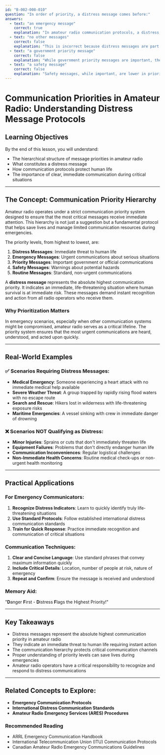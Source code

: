 ```yaml
---
id: "B-002-008-010"
question: "In order of priority, a distress message comes before:"
answers:
  - text: "an emergency message"
    correct: true
    explanation: "In amateur radio communication protocols, a distress message represents the absolute highest priority communication, ranking above emergency messages, government priority messages, and safety messages. A distress message indicates an immediate threat to human life or severe danger requiring immediate intervention, which supersedes all other communication types."
  - text: "no other messages"
    correct: false
    explanation: "This is incorrect because distress messages are part of a defined communication priority hierarchy in amateur radio. They are not a standalone communication type but have a specific, highest-priority ranking relative to other message types."
  - text: "a government priority message"
    correct: false
    explanation: "While government priority messages are important, they are lower in the communication priority hierarchy than distress messages. Distress messages involving immediate human life-threatening situations take precedence over administrative or governmental communications."
  - text: "a safety message"
    correct: false
    explanation: "Safety messages, while important, are lower in priority compared to distress messages. A safety message typically warns about potential hazards, whereas a distress message indicates an immediate, active threat to human life requiring immediate action."
---
```


# Communication Priorities in Amateur Radio: Understanding Distress Message Protocols

## Learning Objectives
By the end of this lesson, you will understand:
- The hierarchical structure of message priorities in amateur radio
- What constitutes a distress message
- How communication protocols protect human life
- The importance of clear, immediate communication during critical situations

---

## The Concept: Communication Priority Hierarchy

Amateur radio operates under a strict communication priority system designed to ensure that the most critical messages receive immediate attention. This hierarchy is not just a suggestion but a fundamental protocol that helps save lives and manage limited communication resources during emergencies.

The priority levels, from highest to lowest, are:
1. **Distress Messages**: Immediate threat to human life
2. **Emergency Messages**: Urgent communications about serious situations
3. **Priority Messages**: Important government or official communications
4. **Safety Messages**: Warnings about potential hazards
5. **Routine Messages**: Standard, non-urgent communications

A **distress message** represents the absolute highest communication priority. It indicates an immediate, life-threatening situation where human survival is at immediate risk. These messages demand instant recognition and action from all radio operators who receive them.

### Why Prioritization Matters

In emergency scenarios, especially when other communication systems might be compromised, amateur radio serves as a critical lifeline. The priority system ensures that the most urgent communications are heard, understood, and acted upon quickly.

---

## Real-World Examples

### ✅ Scenarios Requiring Distress Messages:
- **Medical Emergency**: Someone experiencing a heart attack with no immediate medical help available
- **Severe Weather Threat**: A group trapped by rapidly rising flood waters with no escape route
- **Search and Rescue**: Hikers lost in wilderness with life-threatening exposure risks
- **Maritime Emergencies**: A vessel sinking with crew in immediate danger of drowning

### ❌ Scenarios NOT Qualifying as Distress:
- **Minor Injuries**: Sprains or cuts that don't immediately threaten life
- **Equipment Failures**: Problems that don't directly endanger human life
- **Communication Inconveniences**: Regular logistical challenges
- **Non-Immediate Health Concerns**: Routine medical check-ups or non-urgent health monitoring

---

## Practical Applications

### For Emergency Communicators:
1. **Recognize Distress Indicators**: Learn to quickly identify truly life-threatening situations
2. **Use Standard Protocols**: Follow established international distress communication standards
3. **Train for Quick Response**: Practice immediate recognition and communication of critical situations

### Communication Techniques:
1. **Clear and Concise Language**: Use standard phrases that convey maximum information quickly
2. **Include Critical Details**: Location, number of people at risk, nature of emergency
3. **Repeat and Confirm**: Ensure the message is received and understood

### Memory Aid:
"**D**anger **F**irst - **D**istress **F**lags the Highest Priority!"

---

## Key Takeaways

- Distress messages represent the absolute highest communication priority in amateur radio
- They indicate an immediate threat to human life requiring instant action
- The communication hierarchy protects critical communication channels
- Proper understanding of priority levels can save lives during emergencies
- Amateur radio operators have a critical responsibility to recognize and respond to distress communications

---

## Related Concepts to Explore:
- **Emergency Communication Protocols**
- **International Distress Communication Standards**
- **Amateur Radio Emergency Services (ARES) Procedures**

### Recommended Reading
- ARRL Emergency Communication Handbook
- International Telecommunication Union (ITU) Communication Protocols
- Canadian Amateur Radio Emergency Communications Guidelines